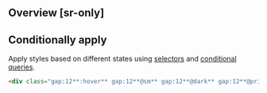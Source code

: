 ## Overview [sr-only]
<Overview/>

## Conditionally apply
Apply styles based on different states using [selectors](/guide/state-selectors) and [conditional queries](/guide/conditional-queries).
```html
<div class="gap:12**:hover** gap:12**@sm** gap:12**@dark** gap:12**@print**">…</div>
```

